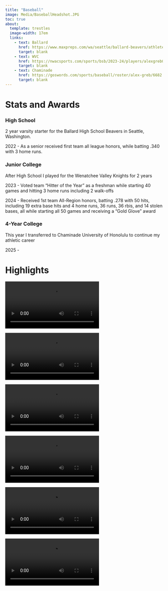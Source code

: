 ```yaml
---
title: "Baseball"
image: Media/BaseballHeadshot.JPG
toc: true
about: 
  template: trestles
  image-width: 17em
  links:
    - text: Ballard
      href: https://www.maxpreps.com/wa/seattle/ballard-beavers/athletes/alex-greb/baseball/stats/?careerid=kr4mgbak81ap9
      target: blank
    - text: WVC
      href: https://nwacsports.com/sports/bsb/2023-24/players/alexgreb07h6?view=profile
      target: blank
    - text: Chaminade
      href: https://goswords.com/sports/baseball/roster/alex-greb/6682
      target: blank
---
```


# Stats and Awards

### High School

2 year varsity starter for the Ballard High School Beavers in Seattle, Washington.

2022 - As a senior received first team all league honors, while batting .340 with 3 home runs.

### Junior College

After High School I played for the Wenatchee Valley Knights for 2 years

2023 - Voted team "Hitter of the Year" as a freshman while starting 40 games and hitting 3 home runs including 2 walk-offs

2024 - Received 1st team All-Region honors, batting .278 with 50 hits, including 19 extra base hits and 4 home runs, 36 runs, 36 rbis, and 14 stolen bases, all while starting all 50 games and receiving a "Gold Glove" award

### 4-Year College

This year I transferred to Chaminade University of Honolulu to continue my athletic career

2025 -

# Highlights

![](media/Walkoff1.mov){fig-align="center"}

![](media/Walkoff2.mov){fig-align="center"}

![](media/Homerun1.mov){fig-align="center"}

![](media/Homerun2.mov){fig-align="center"}

![](media/Homerun3.mov){fig-align="center"}

![](media/Homerun4.mov){fig-align="center"}
